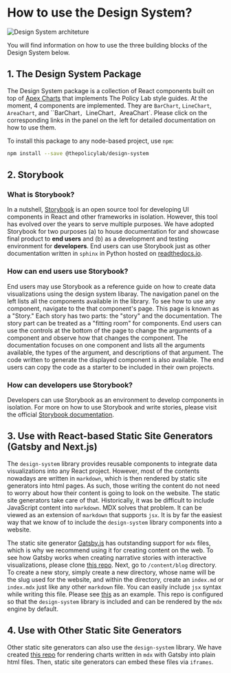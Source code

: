 
<Meta title="Intro/Design System Overview" />

# How to use the Design System?

![Design System architeture](/aurora/design-system.png)

You will find information on how to use the three building blocks of the Design System below.

## 1. The Design System Package

The Design System package is a collection of React components built on top of [Apex Charts](https://apexcharts.com) that implements The Policy Lab style guides. At the moment, 4 components are implemented. They are `BarChart`, `LineChart`, `AreaChart`, and ``BarChart`, `LineChart`, `AreaChart`. Please click on the corresponding links in the panel on the left for detailed documentation on how to use them.

To install this package to any node-based project, use `npm`:

```bash
npm install --save @thepolicylab/design-system
```

## 2. Storybook

### What is Storybook?

In a nutshell, [Storybook](https://storybookjs.org/) is an open source tool for developing UI components in React and other frameworks in isolation. However, this tool has evolved over the years to serve multiple purposes. We have adopted Storybook for two purposes (a) to house documentation for and showcase final product to **end users** and (b) as a development and testing environment for **developers**. End users can use Storybook just as other documentation written in `sphinx` in Python hosted on [readthedocs.io](https://readthedocs.io).

### How can **end users** use Storybook?

End users may use Storybook as a reference guide on how to create data visualizations using the design system libaray. The navigation panel on the left lists all the components available in the library. To see how to use any component, navigate to the that component's page. This page is known as a "Story." Each story has two parts: the "story" and the documentation. The story part can be treated as a "fitting room" for components. End users can use the controls at the bottom of the page to change the arguments of a component and observe how that changes the component. The documentation focuses on one component and lists all the arguments available, the types of the argument, and descriptions of that argument. The code written to generate the displayed component is also available. The end users can copy the code as a starter to be included in their own projects.

### How can **developers** use Storybook?

Developers can use Storybook as an environment to develop components in isolation. For more on how to use Storybook and write stories, please visit the official [Storybook documentation](https://storybook.js.org/docs/react/get-started/introduction).

## 3. Use with React-based Static Site Generators (Gatsby and Next.js)

The `design-system` library provides reusable components to integrate data visualizations into any React project. However, most of the contents nowadays are written in `markdown`, which is then rendered by static site generators into html pages. As such, those writing the content do not need to worry about how their content is going to look on the website. The static site generators take care of that. Historically, it was be difficult to include JavaScript content into `markdown`. MDX solves that problem. It can be viewed as an extension of `markdown` that supports `jsx`. It is by far the easiest way that we know of to include the `design-system` library components into a website.

The static site generator [Gatsby.js](https://gatsbyjs.com) has outstanding support for `mdx` files, which is why we recommend using it for creating content on the web. To see how Gatsby works when creating narrative stories with interactive visualizations, please clone [this repo](https://github.com/thepolicylab/design-system-mdx). Next, go to `/content/blog` directory. To create a new story, simply create a new directory, whose name will be the slug used for the website, and within the directory, create an `index.md` or `index.mdx` just like any other `markdown` file. You can easily include `jsx` syntax while writing this file. Please see [this](https://raw.githubusercontent.com/thepolicylab/design-system-mdx/master/content/blog/high-school-dropouts/index.mdx?token=AEJNTY324ZCAOQYN4TO4OU3AG7Y4Q) as an example. This repo is configured so that the `design-system` library is included and can be rendered by the `mdx` engine by default.

## 4. Use with Other Static Site Generators

Other static site generators can also use the `design-system` library. We have created [this repo](https://github.com/thepolicylab/gatsby-charts/tree/master/content/charts) for rendering charts written in `mdx` with Gatsby into plain html files. Then, static site generators can embed these files via `iframes`.